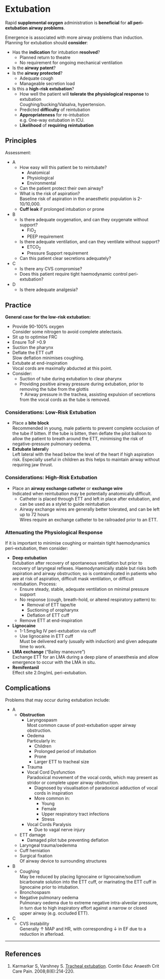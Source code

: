 # Extubation

:::tick
Rapid **supplemental oxygen** administration is **beneficial** for **all peri-extubation airway problems**. 
:::

Emergence is associated with more airway problems than induction. Planning for extubation should **consider**:

* Has the **indication** for intubation **resolved**?
	* Planned return to theatre
	* No requirement for ongoing mechanical ventilation
* Is the **airway patent**?
* Is the **airway protected**?
	* Adequate cough
	* Manageable secretion load
* Is this a **high-risk extubation**?
	* How well the patient will **tolerate the physiological response** to extubation\
	Coughing/bucking/Valsalva, hypertension.
	* Predicted **difficulty** of reintubation
	* **Appropriateness** for re-intubation\
	e.g. One-way extubation in ICU.
	* **Likelihood** of **requiring reintubation**


## Principles

Assessment:

* A
	* How easy will this patient be to reintubate?
		* Anatomical
		* Physiological
		* Environmental
	* Can the patient protect their own airway?
	* What is the risk of aspiration?\
	Baseline risk of aspiration in the anaesthetic population is 2-10/10,000.
	* **Cuff leak** if prolonged intubation or prone
* B
	* Is there adequate oxygenation, and can they oxygenate without support?
		* FiO~2~
		* PEEP requirement
	* Is there adequate ventilation, and can they ventilate without support?
		* ETCO~2~
		* Pressure Support requirement
	* Can this patient clear secretions adequately?
* C
	* Is there any CVS compromise?
	* Does this patient require tight haemodynamic control peri-extubation?
* D
	* Is there adequate analgesia?



## Practice

**General case for the low-risk extubation:**

* Provide 90-100% oxygen\
Consider some nitrogen to avoid complete atelectasis.
* Sit up to optimise FRC
* Ensure ToF >0.9
* Suction the pharynx
* Deflate the ETT cuff\
Slow deflation minimises coughing.
* Extubate at end-inspiration\
Vocal cords are maximally abducted at this point.
* Consider:
	* Suction of tube during extubation to clear pharynx\
	* Providing positive airway pressure during extubation, prior to removing the tube from the glottis\
	↑ Airway pressure in the trachea, assisting expulsion of secretions from the vocal cords as the tube is removed.


### Considerations: Low-Risk Extubation

* Place a **bite block**\
Recommended in young, male patients to prevent complete occlusion of the tube if bitten. If the tube is bitten, then deflate the pilot balloon to allow the patient to breath around the ETT, minimising the risk of negative-pressure pulmonary oedema.
* **Extubate lateral**ly\
Left lateral with the head below the level of the heart if high aspiration risk. Especially useful in children as this helps to maintain airway without requiring jaw thrust.


### Considerations: High-Risk Extubation

* Place an **airway exchange catheter** or **exchange wire**\
Indicated when reintubation may be potentially anatomically difficult.
	* Catheter is placed through ETT and left in place after extubation, and can be used as a stylet to guide reintubation
	* Airway exchange wires are generally better tolerated, and can be left up to 72 hours\
	Wires require an exchange catheter to be railroaded prior to an ETT.


### Attenuating the Physiological Response

If it is important to minimise coughing or maintain tight haemodynamics peri-extubation, then consider:

* **Deep extubation**\
Extubation after recovery of spontaneous ventilation but prior to recovery of laryngeal reflexes. Haemodynamically stable but risks both aspiration and airway obstruction; so is contraindicated in patients who are at risk of aspiration, difficult mask ventilation, or difficult reintubation. Process:
	* Ensure steady, stable, adequate ventilation on minimal pressure support
	* No response (cough, breath-hold, or altered respiratory pattern) to:
		* Removal of ETT tape/tie
		* Suctioning of oropharynx
		* Deflation of ETT cuff
	* Remove ETT at end-inspiration
* **Lignocaine**\
	* 1-1.5mg/kg IV peri-extubation via cuff
	* Use lignocaine in ETT cuff\
	Must be delivered early (usually with induction) and given adequate time to work.
* **LMA exchange** ("Bailey maneuvre")\
Exchange ETT for an LMA during a deep plane of anaesthesia and allow emergence to occur with the LMA in situ.
* **Remifentanil**\
Effect site 2.0ng/mL peri-extubation.


## Complications

Problems that may occur during extubation include:

* A
	* **Obstruction**
		* Laryngospasm\
		Most common cause of post-extubation upper airway obstruction.
		* Oedema\
		Particularly in:
			* Children
			* Prolonged period of intubation
			* Prone
			* Larger ETT to tracheal size
		* Trauma
		* Vocal Cord Dysfunction\
		Paradoxical movement of the vocal cords, which may present as stridor or complete upper airway obstruction.
			* Diagnosed by visualisation of paradoxical adduction of vocal cords in inspiration
			* More common in:
				* Young
				* Female
				* Upper respiratory tract infections
				* Stress
		* Vocal Cords Paralysis
			* Due to vagal nerve injury
	* ETT damage
		* Damaged pilot tube preventing deflation
	* Laryngeal trauma/oedemma
	* Cuff herniation
	* Surgical fixation\
	Of airway device to surrounding structures
* B
	* Coughing\
	May be reduced by placing lignocaine or lignocaine/sodium bicarbonate solution into the ETT cuff, or marinating the ETT cuff in lignocaine prior to intubation.
	* Bronchospasm
	* Negative pulmonary oedema\
	Pulmonary oedema due to extreme negative intra-alveolar pressure, in turn due to high inspiratory effort against a narrow or closed upper airway (e.g. occluded ETT).
* C
	* CVS instability\
	Generally ↑ MAP and HR, with corresponding ↓ in EF due to a reduction in afterload.


---

## References

1. Karmarkar S, Varshney S. [Tracheal extubation](https://academic.oup.com/bjaed/article/8/6/214/405940). Contin Educ Anaesth Crit Care Pain. 2008;8(6):214-220.